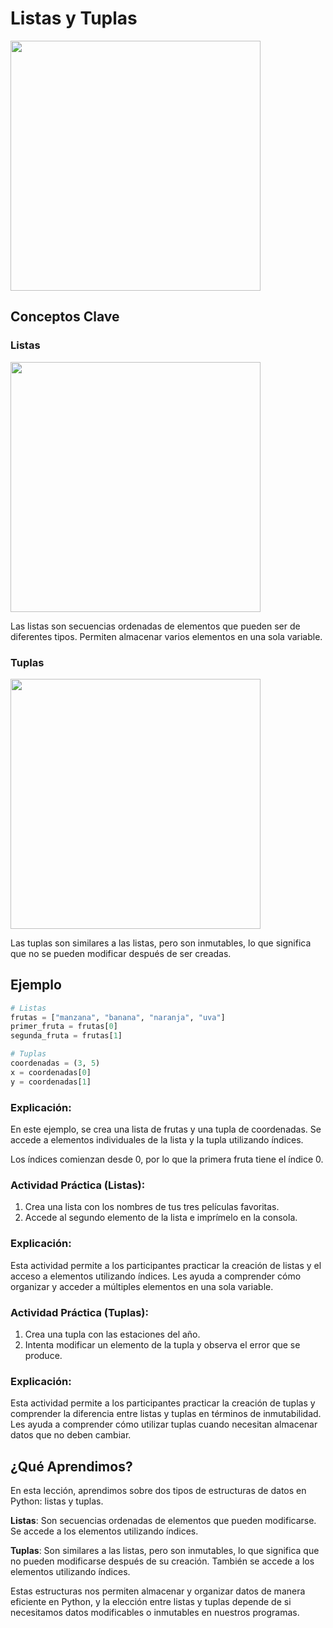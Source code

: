 # Listas y Tuplas

![](images/list.png){fig-align="center" width="400"}

## Conceptos Clave

### Listas

![](images/vocales.png){fig-align="center" width="400"}

Las listas son secuencias ordenadas de elementos que pueden ser de diferentes tipos. Permiten almacenar varios elementos en una sola variable.

### Tuplas

![](images/tuple.png){fig-align="center" width="400"}

Las tuplas son similares a las listas, pero son inmutables, lo que significa que no se pueden modificar después de ser creadas.

## Ejemplo

```python
# Listas
frutas = ["manzana", "banana", "naranja", "uva"]
primer_fruta = frutas[0]
segunda_fruta = frutas[1]

# Tuplas
coordenadas = (3, 5)
x = coordenadas[0]
y = coordenadas[1]
```
### Explicación:

En este ejemplo, se crea una lista de frutas y una tupla de coordenadas. Se accede a elementos individuales de la lista y la tupla utilizando índices.

Los índices comienzan desde 0, por lo que la primera fruta tiene el índice 0.

:::{.callout-tip}

### Actividad Práctica (Listas):

1. Crea una lista con los nombres de tus tres películas favoritas.
2. Accede al segundo elemento de la lista e imprímelo en la consola.
:::

### Explicación:

Esta actividad permite a los participantes practicar la creación de listas y el acceso a elementos utilizando índices. Les ayuda a comprender cómo organizar y acceder a múltiples elementos en una sola variable.

:::{.callout-tip}

### Actividad Práctica (Tuplas):

1. Crea una tupla con las estaciones del año.
2. Intenta modificar un elemento de la tupla y observa el error que se produce.
:::

### Explicación:

Esta actividad permite a los participantes practicar la creación de tuplas y comprender la diferencia entre listas y tuplas en términos de inmutabilidad. Les ayuda a comprender cómo utilizar tuplas cuando necesitan almacenar datos que no deben cambiar.

## ¿Qué Aprendimos?

En esta lección, aprendimos sobre dos tipos de estructuras de datos en Python: listas y tuplas.

**Listas**: Son secuencias ordenadas de elementos que pueden modificarse. Se accede a los elementos utilizando índices.

**Tuplas**: Son similares a las listas, pero son inmutables, lo que significa que no pueden modificarse después de su creación. También se accede a los elementos utilizando índices.

Estas estructuras nos permiten almacenar y organizar datos de manera eficiente en Python, y la elección entre listas y tuplas depende de si necesitamos datos modificables o inmutables en nuestros programas.
